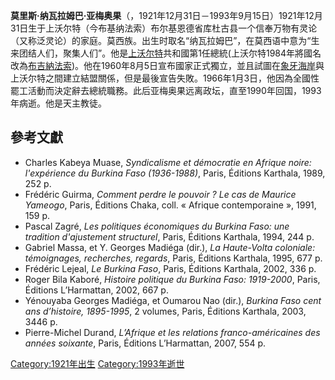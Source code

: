{{Infobox President
| name = 莫里斯·纳瓦拉姆巴·亚梅奥果
| nationality = {{flag|Upper Volta}}
| image = Maurice Yaméogo, 1960.jpg
| order = 第1任
| office = 上沃尔特共和国总统
| term_start = 1960年8月5日
| term_end = 1966年1月3日
| predecessor = 职位创设
| successor = [[桑古尔·拉米扎纳|桑古尔·拉米扎纳]]
| birth_date = {{birth date|1921|12|31|mf=y}}
| birth_place = {{flagdeco|France}} [[法属上沃尔特|法属上沃尔特]][[库杜古|库杜古]]
| death_date = {{death date and age|1993|9|15|1921|12|31|mf=y}}
| death_place = {{BFA}}[[瓦加杜古|瓦加杜古]]
| spouse = Felecite Zagre<br /> Suzanne de Manaco<br /> Jeanette
| party = {{le|沃尔特民主联盟|Voltaic Democratic Union}}
| vicepresident = 
| religion = 
| signature = Signature_of_Maurice_Yaméogo.png
| 信仰 = 天主教
}}

'''莫里斯·纳瓦拉姆巴·亚梅奥果'''（{{Lang-fr|'''Maurice Yaméogo'''}}，1921年12月31日－1993年9月15日）1921年12月31日生于上沃尔特（今布基纳法索）布尔基恩德省库杜古县一个信奉万物有灵论（又称泛灵论）的家庭。莫西族。出生时取名“纳瓦拉姆巴”，在莫西语中意为“生来团结人们，聚集人们”。他是[[上沃尔特|上沃尔特]]共和國第1任總統(上沃尔特1984年將國名改為[[布吉納法索|布吉納法索]])。他在1960年8月5日宣布國家正式獨立，並且試圖在[[象牙海岸|象牙海岸]]與上沃尔特之間建立結盟關係，但是最後宣告失敗。1966年1月3日，他因為全國性罷工活動而決定辭去總統職務。此后亚梅奥果远离政坛，直至1990年回国，1993年病逝。他是天主教徒。

== 參考文獻 ==
* Charles Kabeya Muase, ''Syndicalisme et démocratie en Afrique noire: l'expérience du Burkina Faso (1936-1988)'', Paris, Éditions Karthala, 1989, 252 p. {{ISBN|2865372413}}
* Frédéric Guirma, ''Comment perdre le pouvoir ? Le cas de Maurice Yameogo'', Paris, Éditions Chaka, coll. « Afrique contemporaine », 1991, 159 p. {{ISBN|2907768123}}
* Pascal Zagré, ''Les politiques économiques du Burkina Faso: une tradition d'ajustement structurel'', Paris, Éditions Karthala, 1994, 244 p. {{ISBN|2865375358}}
* Gabriel Massa, et Y. Georges Madiéga (dir.), ''La Haute-Volta coloniale: témoignages, recherches, regards'', Paris, Éditions Karthala, 1995, 677 p. {{ISBN|2865374807}}
* Frédéric Lejeal, ''Le Burkina Faso'', Paris, Éditions Karthala, 2002, 336 p. {{ISBN|2845861435}}
* Roger Bila Kaboré, ''Histoire politique du Burkina Faso: 1919-2000'', Paris, Éditions L’Harmattan, 2002, 667 p. {{ISBN|2747521540}}
* Yénouyaba Georges Madiéga, et Oumarou Nao (dir.), ''Burkina Faso cent ans d’histoire, 1895-1995'', 2 volumes, Paris, Éditions Karthala, 2003, 3446 p. {{ISBN|2845864310}}
* Pierre-Michel Durand, ''L’Afrique et les relations franco-américaines des années soixante'', Paris, Éditions L’Harmattan, 2007, 554 p. {{ISBN|2296046053}}

{{布基纳法索总统}}

{{Authority control}}
[[Category:1921年出生|Category:1921年出生]]
[[Category:1993年逝世|Category:1993年逝世]]